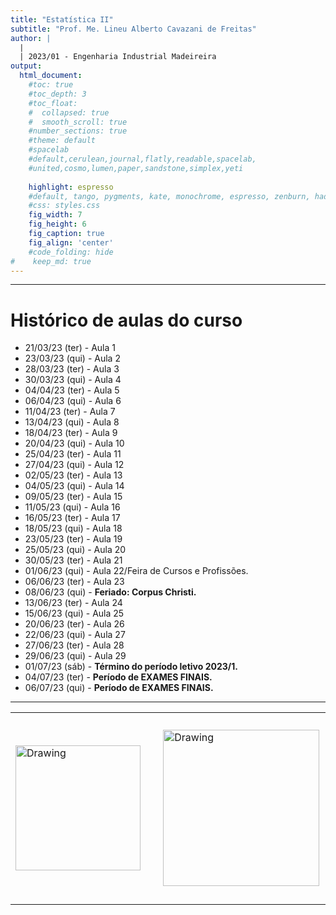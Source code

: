 ```yaml
---
title: "Estatística II"
subtitle: "Prof. Me. Lineu Alberto Cavazani de Freitas"
author: |
  |
  | 2023/01 - Engenharia Industrial Madeireira
output:
  html_document:                    
    #toc: true                       
    #toc_depth: 3                    
    #toc_float:                      
    #  collapsed: true
    #  smooth_scroll: true
    #number_sections: true           
    #theme: default
    #spacelab
    #default,cerulean,journal,flatly,readable,spacelab,
    #united,cosmo,lumen,paper,sandstone,simplex,yeti
    
    highlight: espresso
    #default, tango, pygments, kate, monochrome, espresso, zenburn, haddock, and textmate
    #css: styles.css                
    fig_width: 7                    
    fig_height: 6                   
    fig_caption: true               
    fig_align: 'center'
    #code_folding: hide              
#    keep_md: true
---
```


---

# Histórico de aulas do curso

 - 21/03/23 (ter) - Aula 1
 - 23/03/23 (qui) - Aula 2
 - 28/03/23 (ter) - Aula 3
 - 30/03/23 (qui) - Aula 4
 - 04/04/23 (ter) - Aula 5
 - 06/04/23 (qui) - Aula 6
 - 11/04/23 (ter) - Aula 7
 - 13/04/23 (qui) - Aula 8
 - 18/04/23 (ter) - Aula 9
 - 20/04/23 (qui) - Aula 10
 - 25/04/23 (ter) - Aula 11
 - 27/04/23 (qui) - Aula 12
 - 02/05/23 (ter) - Aula 13
 - 04/05/23 (qui) - Aula 14
 - 09/05/23 (ter) - Aula 15
 - 11/05/23 (qui) - Aula 16
 - 16/05/23 (ter) - Aula 17
 - 18/05/23 (qui) - Aula 18
 - 23/05/23 (ter) - Aula 19
 - 25/05/23 (qui) - Aula 20
 - 30/05/23 (ter) - Aula 21
 - 01/06/23 (qui) - Aula 22/Feira de Cursos e Profissões.
 - 06/06/23 (ter) - Aula 23
 - 08/06/23 (qui) - **Feriado: Corpus Christi.**
 - 13/06/23 (ter) - Aula 24
 - 15/06/23 (qui) - Aula 25
 - 20/06/23 (ter) - Aula 26
 - 22/06/23 (qui) - Aula 27
 - 27/06/23 (ter) - Aula 28
 - 29/06/23 (qui) - Aula 29
 - 01/07/23 (sáb) - **Término do período letivo 2023/1.**
 - 04/07/23 (ter) - **Período de EXAMES FINAIS.**
 - 06/07/23 (qui) - **Período de EXAMES FINAIS.**

---

<center>

<table><tr>

<td> <img src="img/ufpr-transparent-600px.png" alt="Drawing" style="width: 200px;"/> </td>

<td> &nbsp; &nbsp; &nbsp; &nbsp; &nbsp; &nbsp; </td>

<td> <img src="img/dest-texto-2.png" alt="Drawing" style="width: 250px;"/> </td>

<td> &nbsp; &nbsp; &nbsp; &nbsp; &nbsp; &nbsp; </td>

<td> <img src="img/leg.png" alt="Drawing" style="width: 300px;"/> </td>

</center>


<div class="tocify-extend-page" data-unique="tocify-extend-page" style="height: 0;"></div>